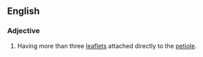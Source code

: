 ==English==

===Adjective===
{{en-adj|-}}

# {{lb|en|botany|of leaves}} Having more than three [[leaflet]]s attached directly to the [[petiole]].